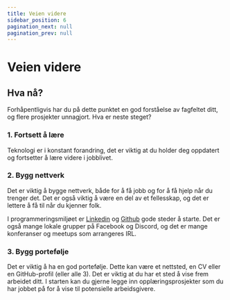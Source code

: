 ```yaml
---
title: Veien videre
sidebar_position: 6
pagination_next: null
pagination_prev: null
---
```


# Veien videre

## Hva nå?

Forhåpentligvis har du på dette punktet en god forståelse av fagfeltet ditt, og flere prosjekter unnagjort. Hva er neste steget?

### 1. Fortsett å lære

Teknologi er i konstant forandring, det er viktig at du holder deg oppdatert og fortsetter å lære videre i jobblivet.

### 2. Bygg nettverk

Det er viktig å bygge nettverk, både for å få jobb og for å få hjelp når du trenger det. Det er også viktig å være en del av et fellesskap, og det er lettere å få til når du kjenner folk.

I programmeringsmiljøet er [Linkedin](https://linkedin.com) og [Github](https://github.com) gode steder å starte. Det er også mange lokale grupper på Facebook og Discord, og det er mange konferanser og meetups som arrangeres IRL.

### 3. Bygg portefølje

Det er viktig å ha en god portefølje. Dette kan være et nettsted, en CV eller en GitHub-profil (eller alle 3). Det er viktig at du har et sted å vise frem arbeidet ditt.
I starten kan du gjerne legge inn opplæringsprosjekter som du har jobbet på for å vise til potensielle arbeidsgivere.
